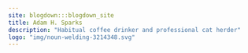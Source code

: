 ```yaml
---
site: blogdown:::blogdown_site
title: Adam H. Sparks
description: "Habitual coffee drinker and professional cat herder"
logo: "img/noun-welding-3214348.svg"
---
```

